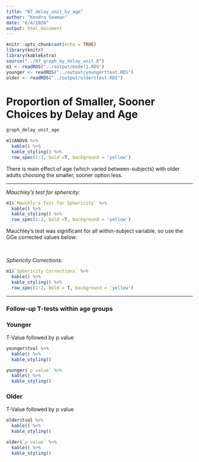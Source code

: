 ```yaml
---
title: "07_delay_unit_by_age"
author: "Kendra Seaman"
date: "6/4/2020"
output: html_document
---
```


```r
knitr::opts_chunk$set(echo = TRUE)
library(knitr)
library(kableExtra)
source("../07_graph_by_delay_unit.R")
m1 <- readRDS("../output/model1.RDS")
younger <- readRDS("../output/youngerttest.RDS")
older <- readRDS("../output/olderttest.RDS")
```

# Proportion of Smaller, Sooner Choices by Delay and Age

```r
graph_delay_unit_age
```

```r
m1$ANOVA %>%
  kable() %>%
  kable_styling() %>%
  row_spec(1:3, bold =T, background = 'yellow')
```

There is main effect of age (which varied between-subjects) with older adults choosing the smaller, sooner option less. 

***
_Mauchley's test for sphericity:_
```r
m1$`Mauchly's Test for Sphericity` %>%
  kable() %>%
  kable_styling() %>%
  row_spec(1:2, bold =T, background = 'yellow')
```
Mauchley's test was significant for all within-subject variable, so use the GGe corrected values below:  
<p>&nbsp;</p>
_Sphericity Corrections:_
```r
m1$`Sphericity Corrections` %>%
  kable() %>%
  kable_styling() %>%
  row_spec(1:2, bold = T, background = 'yellow')
```
***

### Follow-up T-tests within age groups
### Younger
T-Value followed by p value
```r
younger$tval %>%
  kable() %>%
  kable_styling() 

younger$`p value` %>%
  kable() %>%
  kable_styling() 
```

### Older
T-Value followed by p value
```r
older$tval %>%
  kable() %>%
  kable_styling() 

older$`p value` %>%
  kable() %>%
  kable_styling() 
```